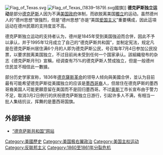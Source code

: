 {{Unreferenced|time=2013-09-23T16:41:20+00:00}}
{{翻译请求|time=2017-08-03}}
{{noteTA
|G1=USState
|2=zh-cn:得州;zh-tw:德州; zh-hk:德州;
|3=zh-cn:得克萨斯; zh-tw:德克薩斯; zh-hk:德薩斯;
|4=zh-cn:得克萨斯州; zh-tw:德克薩斯州; zh-hk:德薩斯州;
}}
[[File:Flag_of_Texas.svg|thumb]]
[[File:Flag_of_Texas_(1839–1879).svg|thumb]]國旗]]
'''德克萨斯独立运动'''是部分[[德克萨斯|德克萨斯]]人因为不满[[美国政府|美国政府]]体制，而欲脱离美国[[獨立|獨立]]的运动。虽然德州人的“德州思想”很強烈，但是“德州思想”亦是“美国[[爱国主义|爱国主义]]”重要構成，因此這項运动在德州民眾的支持度並不高。

德克萨斯独立运动的支持者认为，德州是1845年受到美国強迫而合併，因此不予以承认，并于1995年12月成立了自己的“德克萨斯共和国”，並制定宪法，规定凡是在德克萨斯州居住满6个月的人即为德克萨斯公民，号召每年7月4日参加公民投票，以要求脱离美国独立，不过目前尚未受到任何一个国家承认。該組織發布的杂志《德克萨斯月刊》宣稱，经调查有75%的德克萨斯人赞成独立，但是一般德州住民並不相信此一數據。

部分历史学家宣称，1836年[[德克薩斯革命|德克薩斯革命]]的领导人倾向與美國合併，並认为目前最有可能希望德克萨斯從美國独立的应该是[[墨西哥裔美國人|墨西哥裔]]人，但居住在德克萨斯的墨西哥裔美国人可能更願意留在美国而不是回归墨西哥。不过{{what|今年}}[[奥斯丁|奥斯丁]]市长宣布由于警力不足，取消3月2日例行的庆祝德克萨斯独立日游行，引起许多人不满，有相当一批人集结抗议，挥舞的是墨西哥国旗。

== 外部链接 ==
* [https://tnm.me/ “德克萨斯共和国”网站] {{Wayback|url=http://www.thetnm.org/ |date=20170205111044 }}

[[Category:美國歷史|Category:美國歷史]]
[[Category:美国极右翼政治|Category:美国极右翼政治]]
[[Category:美国主权运动|Category:美国主权运动]]
[[Category:反联邦主义|Category:反联邦主义]]
[[Category:1860至1861年分裂危机|Category:1860至1861年分裂危机]]